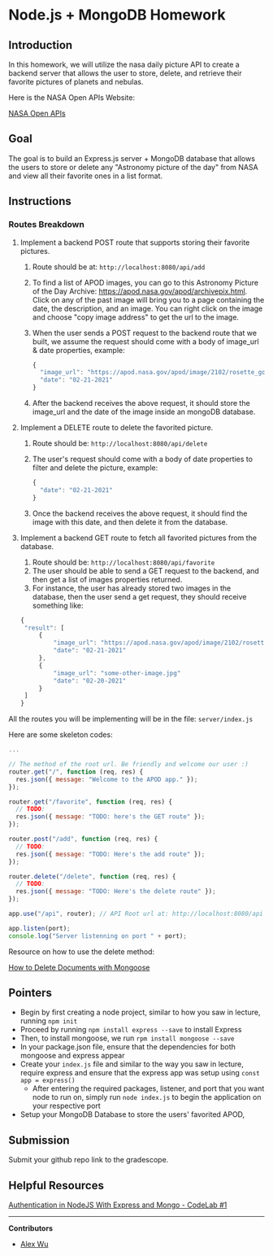 # Node.js + MongoDB Homework

## Introduction

In this homework, we will utilize the nasa daily picture API to create a backend server that allows the user to store, delete, and retrieve their favorite pictures of planets and nebulas.

Here is the NASA Open APIs Website:

[NASA Open APIs](https://api.nasa.gov/)

## Goal

The goal is to build an Express.js server + MongoDB database that allows the users to store or delete any "Astronomy picture of the day" from NASA and view all their favorite ones in a list format.

## Instructions

### Routes Breakdown

1. Implement a backend POST route that supports storing their favorite pictures.

   1. Route should be at: `http://localhost:8080/api/add`
   2. To find a list of APOD images, you can go to this Astronomy Picture of the Day Archive: https://apod.nasa.gov/apod/archivepix.html. Click on any
      of the past image will bring you to a page containing the date, the description, and an image. You can right click on the image and choose "copy image address" to
      get the url to the image.
   3. When the user sends a POST request to the backend route that we built, we assume the request should come with a body of image_url & date properties, example:

      ```jsx
      {
        "image_url": "https://apod.nasa.gov/apod/image/2102/rosette_goldman_960.jpg"
        "date": "02-21-2021"
      }
      ```

   4. After the backend receives the above request, it should store the image_url and the date of the image inside an mongoDB database.

2. Implement a DELETE route to delete the favorited picture.

   1. Route should be: `http://localhost:8080/api/delete`
   2. The user's request should come with a body of date properties to filter and delete the picture, example:

      ```jsx
      {
        "date": "02-21-2021"
      }
      ```

   3. Once the backend receives the above request, it should find the image with this date, and then delete it from the database.

3. Implement a backend GET route to fetch all favorited pictures from the database.

   1. Route should be: `http://localhost:8080/api/favorite`
   2. The user should be able to send a GET request to the backend, and then get a list of images properties returned.
   3. For instance, the user has already stored two images in the database, then the user send a get request, they should receive something like:

   ```jsx
   {
    "result": [
   		{
   			"image_url": "https://apod.nasa.gov/apod/image/2102/rosette_goldman_960.jpg"
   			"date": "02-21-2021"
   		},
   		{
   			"image_url": "some-other-image.jpg"
   			"date": "02-20-2021"
   		}
   	]
   }
   ```

All the routes you will be implementing will be in the file: `server/index.js`

Here are some skeleton codes:

```jsx
...

// The method of the root url. Be friendly and welcome our user :)
router.get("/", function (req, res) {
  res.json({ message: "Welcome to the APOD app." });
});

router.get("/favorite", function (req, res) {
  // TODO:
  res.json({ message: "TODO: here's the GET route" });
});

router.post("/add", function (req, res) {
  // TODO:
  res.json({ message: "TODO: Here's the add route" });
});

router.delete("/delete", function (req, res) {
  // TODO:
  res.json({ message: "TODO: Here's the delete route" });
});

app.use("/api", router); // API Root url at: http://localhost:8080/api

app.listen(port);
console.log("Server listenning on port " + port);
```

Resource on how to use the delete method:

[How to Delete Documents with Mongoose](https://kb.objectrocket.com/mongo-db/how-to-delete-documents-with-mongoose-235)

## Pointers

- Begin by first creating a node project, similar to how you saw in lecture, running `npm init`
- Proceed by running `npm install express --save` to install Express
- Then, to install mongoose, we run `rpm install mongoose --save`
- In your package.json file, ensure that the dependencies for both mongoose and express appear
- Create your `index.js` file and similar to the way you saw in lecture, require express and ensure that the express app was setup using `const app = express()`
  - After entering the required packages, listener, and port that you want node to run on, simply run `node index.js` to begin the application on your respective port
- Setup your MongoDB Database to store the users' favorited APOD,

## Submission

Submit your github repo link to the gradescope.

## Helpful Resources

[Authentication in NodeJS With Express and Mongo - CodeLab #1](https://dev.to/dipakkr/implementing-authentication-in-nodejs-with-express-and-jwt-codelab-1-j5i)

---

**Contributors**

- [Alex Wu](https://www.linkedin.com/in/jialin-wu-658929185/)
